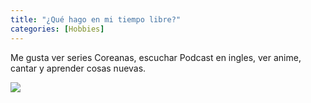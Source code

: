 ```yaml
---
title: "¿Qué hago en mi tiempo libre?"
categories: [Hobbies]
---
```


Me gusta ver series Coreanas, escuchar Podcast en ingles, ver anime, cantar y aprender cosas nuevas.

![](hobbi.jpg)


